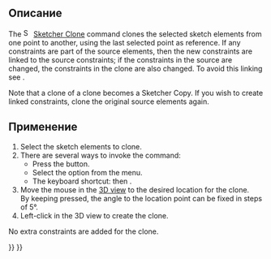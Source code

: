 <languages/>

<div class="mw-translate-fuzzy">
{{Docnav/ru
|[[Sketcher_Symmetry/ru|Симметрия]]
|[[Sketcher_Copy/ru|Копировать]]
|[[Sketcher_Workbench/ru|Верстак "Sketcher"]]
|IconL=Sketcher_Symmetry.svg‎
|IconR=Sketcher_Copy.svg‎
|IconC=Workbench_Sketcher.svg
}}
</div>

{{VeryImportantMessage|This tool is obsolete, it is not available in {{VersionPlus|1.0}}. Use [[Sketcher_Translate|Sketcher Translate]] instead.}}

<div class="mw-translate-fuzzy">
{{GuiCommand/ru
|Name/ru=Клонировать
|Name=Sketcher_Clone
|MenuLocation=Sketch → Инструменты для эскиза → Клонировать
|Workbenches=[[Sketcher_Workbench/ru|Sketcher]]
|Version=0.16
|SeeAlso=[[Sketcher_Copy/ru|Копировать]], [[Sketcher_Move/ru|Переместить]]
}}
</div>

<span id="Description"></span>
==Описание==

The [[Image:Sketcher_Clone.svg|16px]] [[Sketcher_Clone|Sketcher Clone]] command clones the selected sketch elements from one point to another, using the last selected point as reference. If any constraints are part of the source elements, then the new constraints are linked to the source constraints; if the constraints in the source are changed, the constraints in the clone are also changed. To avoid this linking see {{Button|[[File:Sketcher_Copy.svg|16px]] [[Sketcher_Copy|Sketcher Copy]]}}.

Note that a clone of a clone becomes a Sketcher Copy. If you wish to create linked constraints, clone the original source elements again.

<span id="Usage"></span>
==Применение==

#Select the sketch elements to clone.
# There are several ways to invoke the command:
#* Press the {{Button|[[Image:Sketcher_Clone.svg|16px]] [[Sketcher_Clone|Clone]]}} button.
#* Select the {{MenuCommand|Sketch → Sketcher tools → [[Image:Sketcher_Clone.svg|16px]] Clone}} option from the menu.
#* The keyboard shortcut: {{KEY|Z}} then {{KEY|L}}.
# Move the mouse in the [[3D_view|3D view]] to the desired location for the clone.</br>By keeping {{KEY|Shift}} pressed, the angle to the location point can be fixed in steps of 5°. {{Version|0.20}}
# Left-click in the 3D view to create the clone.
No extra constraints are added for the clone.


<div class="mw-translate-fuzzy">
{{Docnav/ru
|[[Sketcher_Symmetry/ru|Симметрия]]
|[[Sketcher_Copy/ru|Копировать]]
|[[Sketcher_Workbench/ru|Верстак "Sketcher"]]
|IconL=Sketcher_Symmetry.svg‎
|IconR=Sketcher_Copy.svg‎
|IconC=Workbench_Sketcher.svg
}}
</div>

{{Sketcher_Tools_navi{{#translation:}}}}
{{Userdocnavi{{#translation:}}}}